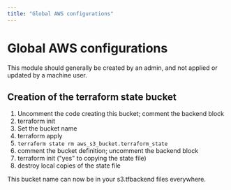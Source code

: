 ```yaml
---
title: "Global AWS configurations"
---
```


# Global AWS configurations

This module should generally be created by an admin,
and not applied or updated by a machine user.

## Creation of the terraform state bucket

1. Uncomment the code creating this bucket; comment the backend block
1. terraform init
1. Set the bucket name
1. terraform apply
1. `terraform state rm aws_s3_bucket.terraform_state`
1. comment the bucket definition; uncomment the backend block
1. terraform init ("yes" to copying the state file)
1. destroy local copies of the state file

This bucket name can now be in your s3.tfbackend files everywhere.
